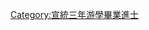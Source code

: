 {{Navbox
|name = 宣統三年游學及畢業進士
|title = 宣統三年（[[1911年]]）游學及畢業進士
|titlestyle = background-color:#FFD700;
|image = 
|style = width:100%;text-align:center; 
|groupstyle = text-align:center; background-color:#FFD700;
|liststyle = 
|state = {{{state<includeonly>|collapsed</includeonly>}}}

|group1 = 三月<br>學部奏請賞給<br>共1名
|list1 = 醫科進士： [[伍連德]]
|group2 = 四月甲戌驗看<br>學部考驗遊學畢業生<br>共1名
|list2 = 法政科進士： [[鍾世銘]]
|group3 = 四月丁酉引見<br>北洋大學堂畢業生<br>共20名
|list3 = 進士出身：[[朱焜|朱　焜]] - [[郭養剛]] - [[陳祖誨]] - [[于震_(宣統進士)|-{于}-　震]] -  [[吳熾棻]] - [[鄺英傑]] - [[梁朝玉]] - [[詹榮錫]] - [[楊卓_(宣統進士)|楊　卓]] - [[鈕翔青]] - [[水崇遜]]<br>[[周鎬川]] - [[趙玉田]] - [[鄭禮謙]] - [[孫亦謙]] - [[劉永嘉]] - [[呂金藻]] - [[黑樹銘]] - [[陳朝棟]] - [[水崇龐]]
|group4 = 四月丁酉引見<br>山西西學專齋畢業生<br>共19名
|list4 = 進士出身：[[仇元璹]] - [[成元治]] - [[劉學聖]] - [[左儒|左　儒]] - [[武講|武　講]] - [[郭元章]] - [[孫晉祺]] - [[趙魁元]] - [[池莊|池　莊]] - [[李蔭鐘]] - [[常克勳]] - [[解雲輅]] - [[曾紀春]] - [[米佩棻]] - [[侯德旺]] - [[張景良]] - [[葛尙功]] - [[柴維梓]] - [[孫鴻業]]
|group5 = 七月丁亥引見<br>北洋大學堂畢業生<br>共1名
|list5 = 進士出身：[[陳紽|陳　紽]]
|group6 = 八月甲子引見<br>北洋大學堂畢業生<br>共8名
|list6 = 進士出身：[[胡振禔]] - [[李成章 (宣統進士)|李成章]] - [[何炳麟 (宣統進士)|何炳麟]] - [[張務滋]] - [[蘇企由]] - [[張壽祺]]<br />同進士出身：[[吳大業]] - [[錢寯|錢　寯]]
|group7 = 八月甲子引見<br>山西西學專齋畢業生<br>共16名
|list7 = 進士出身：[[楊仁顯]] - [[劉世勛]] - [[郭顯廙]] - [[潘連茹]] - [[王迎祉]] - [[楊朝相]] - [[王縉雲]] - [[王藎臣_(宣統進士)|王藎臣]] - [[溫承讓]] - [[張宴林]] - [[趙國佐]] - [[許喆|許　喆]] - [[柴薦鷹]] - [[郭希汾]] - [[張箎|張　箎]] - [[胡德亮]]
|group8 = 九月庚午驗看<br>學部考驗遊學畢業生<br>共57名
|list8 =法政科進士： [[周家彥]] - [[鍾賡言]] - [[嚴鶴齡]] - [[蔡序東]] - [[馬泰鈞]] - [[羅文榦]] - [[潘敬|潘　敬]] - [[潘灝芬]] - [[丁榕 (1880年)|丁　榕]] - [[王汝圻]] - [[郭則壽]] - [[张履鳌|張履鼇]] - [[黃雲鵬]] - [[孫觀圻]] - [[張祥麟_(宣統進士)|張祥麟]] - [[赵天麟 (教育家)|趙天麟]] - [[朱大鏞]] - [[莫永貞]] - [[張瑋_(宣統進士)|張　瑋]]<br />文科進士：[[周詒春]]<br />醫科進士：[[沙世傑]]<br />格致科進士：[[彭世芳]] - [[丁文江]] - [[章鴻釗]]<br />農科進士：[[陶昌善]] - [[朱繼承]]<br />工科進士：[[王弻 (游學進士)|王　弻]] - [[胡仁源]] - [[華南圭]] - [[陳同壽]] - [[謝學瀛]] - [[張保熙]] - [[王壽祺]] - [[馬泰徵]] - [[裴鏷|裴　鏷]] - [[沈成栻]] - [[張允耀]] - [[余主父]] - [[王勛卿]] - [[陳汝湘]] - [[周德鴻]] - [[童世亨]] - [[張景煒]] - [[李四光]] - [[鄒德謹]] - [[吳宗濬]] - [[王明照]] - [[王家鸞]]<br />商科進士：[[王廷璋]] - [[楊錦森]] - [[殷祖恩]] - [[周典|周　典]] - [[印煥門]] - [[謝剛克]] - [[周砥|周　砥]] - [[潘承業]] - [[劉輔宣]]
|belowstyle = text-align: center; background-color:#FFD700;
|below='''前一榜：[[Template:宣統二年游學畢業進士|宣統二年游學畢業進士]]　'''
}}<noinclude>{{DEFAULTSORT:*}}</noinclude>
[[Category:宣統三年游學畢業進士]]